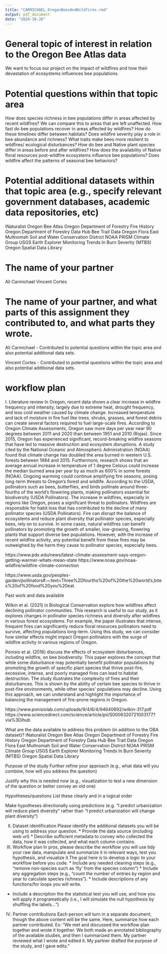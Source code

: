 ```yaml
---
title: "CARMICHAEL_OregonBeesAndWildfires.rmd"
output: pdf_document
date: "2024-10-26"
---
```


# General topic of interest in relation to the Oregon Bee Atlas data 
We want to focus our project on the impact of wildfires and how their devastation of ecosystems influences bee populations.

# Potential questions within that topic area
How does species richness in bee populations differ in areas affected by recent wildfires? We can compare this to areas that are left unaffected.
How fast do bee populations recover in areas affected by wildfires? How do these timelines differ between habitats?
Does wildfire severity play a role in bee abundance and richness?
What traits make bees more resilient to wildfires/ ecological disturbances?
How do bee and Native plant species differ in areas before and after wildfires?
How does the availability of Native floral resources post-wildfire ecosystems influence bee populations?
Does wildfire affect the patterns of seasonal bee behaviors? 

# Potential additional datasets within that topic area (e.g., specify relevant government databases, academic data repositories, etc)

iNaturalist
Oregon Bee Atlas
Oregon Department of Forestry Fire History
Oregon Department of Forestry Data Hub
Bee Trait Data
Oregon Flora
East Multnomah Soil and Water Conservation District
NOAA
PRISM Climate Group
USGS Earth Explorer
Monitoring Trends In Burn Severity (MTBS)
Oregon Spatial Data Library

# The name of your partner 
Ali Carmichael
Vincent Cortes

# The name of your partner, and what parts of this assignment they contributed to, and what parts they wrote. 

Ali Carmichael - Contributed to potential questions within the topic area and also potential additional data sets.

Vincent Cortes - Contributed to potential questions within the topic area and also potential additional data sets. 

# workflow plan
I. Literature review
In Oregon, recent data shows a clear increase in wildfire frequency and intensity, largely due to extreme heat, drought frequency, and less cold weather caused by climate change. Increased temperature and lack of moisture in fire fuel like trees, shrubs, grasses, and forest debris can create several factors required to fuel large-scale fires. According to Oregon Climate Assessments, Oregon saw more days per year near 90 degrees between 2011 and 2020 than between 1951 and 2010 (Rojas). Since 2015, Oregon has experienced significant, record-breaking wildfire seasons that have led to massive destruction and ecosystem disruptions. A study cited by the National Oceanic and Atmospheric Administration (NOAA) found that climate change has doubled the area burned in western U.S. forests between 1984 and 2015. Furthermore, research shows that an average annual increase in temperature of 1 degree Celsius could increase the median burned area per year by as much as 600% in some forests (NOAA). Ongoing warming could continue amplifying fire seasons, posing long-term threats to Oregon’s forest and wildlife. 
According to the USDA, pollinators such as bees, butterflies, and birds pollinate around three-fourths of the world’s flowering plants, making pollinators essential for biodiversity (USDA Pollinators). The increase in wildfires, especially in regions like Oregon, poses a significant threat to pollinators. Wildfires are responsible for habit loss that has contributed to the decline of many pollinator species (USDA Pollinators). Fire can disrupt the balance of ecosystems and reduce plant diversity that pollinator species, especially bees, rely on to survive. In some cases, natural wildfires can benefit pollinators by promoting the growth of smaller, low-growing, flowering plants that support diverse bee populations. However, with the increase of recent wildfire activity, any potential benefit from these fires may be outweighed by the harm they cause to pollinator species, especially bees. 

https://www.pdx.edu/news/latest-climate-assessment-says-oregon-getting-warmer-whats-mean-state
https://www.noaa.gov/noaa-wildfire/wildfire-climate-connection

https://www.usda.gov/peoples-garden/pollinators#:~:text=Three%2Dfourths%20of%20the%20world's,bites%20of%20food%20you%20eat.

Past work and data available

Wilkin et al. (2021) in Biological Conservation explore how wildfires affect declining pollinator communities. This research is useful to our study, as it explores changes in pollinator species richness and diversity after wildfires in various forest ecosystems. For example, the paper illustrates that intense, frequent fires can significantly reduce floral resources pollinators need to survive, affecting populations long-term. Using this study, we can consider how similar effects might impact Oregon pollinators with the surge of wildfire activity in various regions of Oregon.

Ponisio et al. (2016) discuss the effects of ecosystem disturbances, including wildfire, on bee biodiversity. This paper explores the concept that while some disturbance may potentially benefit pollinator populations by promoting the growth of specific plant species that thrive post-fire, excessive, intense, and poorly managed fires can lead to habitat destruction. The study illustrates the complexity of fires and their disturbances. This is shown by the ability of certain bee species to thrive in post-fire environments, while other species’ populations may decline. Using this approach, we can understand and highlight the importance of balancing the management of fire-prone regions in Oregon.

https://www.ponisiolab.com/uploads/9/4/6/4/94640692/wilkin-317.pdf
https://www.sciencedirect.com/science/article/pii/S0006320721003177?via%3Dihub

What are the data available to address this problem (in addition to the OBA dataset)?
iNaturalist
Oregon Bee Atlas
Oregon Department of Forestry Fire History
Oregon Department of Forestry Data Hub
Bee Trait Data
Oregon Flora
East Multnomah Soil and Water Conservation District
NOAA
PRISM Climate Group
USGS Earth Explorer
Monitoring Trends In Burn Severity (MTBS)
Oregon Spatial Data Library

Purpose of the study
Further refine your approach (e.g., what data will you combine, how will you address the question)


Justify why this is needed now (e.g., visualization to test a new dimension of the question or better convey an old one)

Hypotheses/questions
List these clearly and in a logical order


Make hypotheses directionally using predictions (e.g. “I predict urbanization will reduce plant diversity” rather than “I predict urbanization will change plant diversity”)

II. Dataset identification
Please identify the additional datasets you will be using to address your question. * Provide the data source (including web url) * Describe sufficient metadata to convey who collected the data, how it was collected, and what each column contains.
III. Workflow plan
In pros, please describe the workflow you will use tidy your raw data, manipulate and summarize it in relevant ways, test you hypothesis, and visualize it.The goal here is to develop a logic to your workflow before you code. * Include any needed cleaning steps (e.g., “remove non-species such as ‘fly’ from the species column”) * Include any aggregation steps (e.g., “count the number of entries by region and year to calculate species richness”). * Include descriptions of any functions/for loops you will write.
* Include a description the the statistical test you will use, and how you will apply it programatically (i.e., I will simulate the null hypothesis by shuffling the labels…“)
 
IV. Partner contributions
Each person will turn in a separate document, though the above content will be the same. Here, summarize how each partner contributed. Ex: "We met and discussed the workflow plan together and wrote it together. We both made an annotated bibliography of the available studies, and then I summarized them. My partner reviewed what I wrote and edited it. My partner drafted the purpose of the study, and I gave edits."
